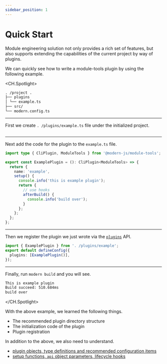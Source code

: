 ```yaml
---
sidebar_position: 1
---
```


# Quick Start

Module engineering solution not only provides a rich set of features, but also supports extending the capabilities of the current project by way of plugins.

We can quickly see how to write a module-tools plugin by using the following example.

<CH.Spotlight>

```md . /project
. /project .
├── plugins
│ └── example.ts
├── src/
└── modern.config.ts
```

---

First we create `. /plugins/example.ts` file under the initialized project.

```md . /project

```

---

Next add the code for the plugin to the `example.ts` file.

```ts
import type { CliPlugin, ModuleTools } from '@modern-js/module-tools';

export const ExamplePlugin = (): CliPlugin<ModuleTools> => {
  return {
    name: 'example',
    setup() {
      console.info('this is example plugin');
      return {
        // use hooks
        afterBuild() {
          console.info('build over');
        }
      };
    };
  };
};
```

---

Then we register the plugin we just wrote via the [`plugins`](/en/api/plugins) API.

```ts . /modern.config.ts
import { ExamplePlugin } from '. /plugins/example';
export default defineConfig({
  plugins: [ExamplePlugin()],
});
```

---

Finally, run `modern build` and you will see.

```bash terminal
This is example plugin
Build succeed: 510.684ms
build over
```

</CH.Spotlight>

With the above example, we learned the following things.

- The recommended plugin directory structure
- The initialization code of the plugin
- Plugin registration

In addition to the above, we also need to understand.

- [plugin objects, type definitions and recommended configuration items](/en/plugins/guide/plugin-object)
- [setup functions, `api` object parameters, lifecycle hooks](/en/plugins/guide/setup-functions)

